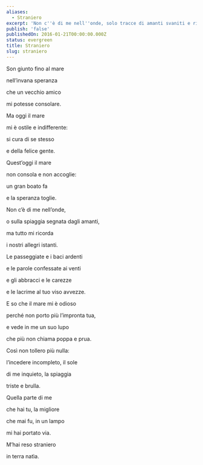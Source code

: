 ```yaml
---
aliases:
  - Straniero
excerpt: 'Non c''è di me nell''onde, solo tracce di amanti svaniti e ricordi ardenti'
publish: 'false'
publishedOn: 2016-01-21T00:00:00.000Z
status: evergreen
title: Straniero
slug: straniero
---
```

Son giunto fino al mare

nell’invana speranza

che un vecchio amico

mi potesse consolare.

Ma oggi il mare

mi è ostile e indifferente:

si cura di se stesso

e della felice gente.

Quest’oggi il mare

non consola e non accoglie:

un gran boato fa

e la speranza toglie.

Non c’è di me nell’onde,

o sulla spiaggia segnata dagli amanti,

ma tutto mi ricorda

i nostri allegri istanti.

Le passeggiate e i baci ardenti

e le parole confessate ai venti

e gli abbracci e le carezze

e le lacrime al tuo viso avvezze.

E so che il mare mi è odioso

perché non porto più l’impronta tua,

e vede in me un suo lupo

che più non chiama poppa e prua.

Così non tollero più nulla:

l’incedere incompleto, il sole

di me inquieto, la spiaggia

triste e brulla.

Quella parte di me

che hai tu, la migliore

che mai fu, in un lampo

mi hai portato via.

M’hai reso straniero

in terra natìa.
